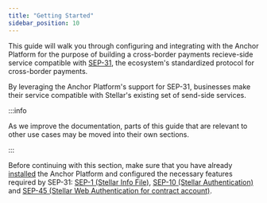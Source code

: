 ```yaml
---
title: "Getting Started"
sidebar_position: 10
---
```


This guide will walk you through configuring and integrating with the Anchor Platform for the purpose of building a cross-border payments recieve-side service compatible with [SEP-31][sep-31], the ecosystem's standardized protocol for cross-border payments.

By leveraging the Anchor Platform's support for SEP-31, businesses make their service compatible with Stellar's existing set of send-side services.

:::info

As we improve the documentation, parts of this guide that are relevant to other use cases may be moved into their own sections.

:::

Before continuing with this section, make sure that you have already [installed][installation-ap] the Anchor Platform and configured the necessary features required by SEP-31: [SEP-1 (Stellar Info File)][sep1-ap], [SEP-10 (Stellar Authentication)][sep10-ap] and [SEP-45 (Stellar Web Authentication for contract account)][sep45-ap].

[sep-31]: https://github.com/stellar/stellar-protocol/blob/master/ecosystem/sep-0031.md
[installation-ap]: ../../admin-guide/getting-started.mdx
[sep1-ap]: ../sep1/README.mdx
[sep10-ap]: ../sep10/README.mdx
[sep45-ap]: ../sep45/README.mdx
